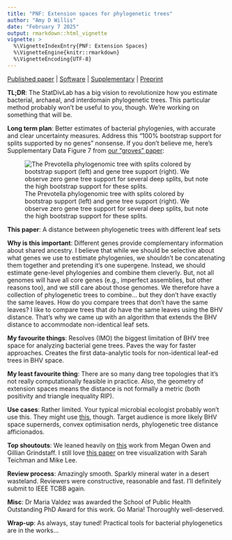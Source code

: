 ```yaml
---
title: "PNF: Extension spaces for phylogenetic trees"
author: "Amy D Willis"
date: "February 7 2025"
output: rmarkdown::html_vignette
vignette: >
  %\VignetteIndexEntry{PNF: Extension Spaces}
  %\VignetteEngine{knitr::rmarkdown}
  %\VignetteEncoding{UTF-8}
---
```



[Published paper](https://ieeexplore.ieee.org/abstract/document/10832388) | [Software](https://github.com/statdivlab/ExtnSpaces) | [Supplementary](https://github.com/statdivlab/ExtnSpaces_supplementary) | [Preprint](https://arxiv.org/abs/2407.00227)

**TL;DR**: The StatDivLab has a big vision to revolutionize how you estimate bacterial, archaeal, and interdomain phylogenetic trees. This particular method probably won't be useful to you, though. We're working on something that will be.

**Long term plan**: Better estimates of bacterial phylogenies, with accurate and clear uncertainty measures. Address this "100% bootstrap support for splits supported by no genes" nonsense. If you don't believe me, here's  Supplementary Data Figure 7 from [our "groves" paper](https://academic.oup.com/biostatistics/article/25/3/786/7332152):

![The Prevotella phylogenomic tree with splits colored by bootstrap support (left) and gene tree support (right). We observe zero gene tree support for several deep splits, but note the high bootstrap support for these splits.](images/support.png)

**This paper**: A distance between phylogenetic trees with different leaf sets

**Why is this important**: Different genes provide complementary information about shared ancestry. I believe that while we should be selective about what genes we use to estimate phylogenies, we shouldn't be concatenating them together and pretending it's one supergene. Instead, we should estimate gene-level phylogenies and combine them cleverly. But, not all genomes will have all core genes (e.g., imperfect assemblies, but other reasons too), and we still care about those genomes. We therefore have a collection of phylogenetic trees to combine... but they don't have exactly the same leaves. How do you compare trees that don't have the same leaves? I like to compare trees that *do* have the same leaves using the BHV distance. That's why we came up with an algorithm that extends the BHV distance to accommodate non-identical leaf sets. 

**My favourite things**: Resolves (IMO) the biggest limitation of BHV tree space for analyzing bacterial gene trees. Paves the way for faster approaches. Creates the first data-analytic tools for non-identical leaf-ed trees in BHV space. 

**My least favourite thing**: There are so many dang tree topologies that it's not really computationally feasible in practice. Also, the geometry of extension spaces means the distance is not formally a metric (both positivity and triangle inequality RIP). 

**Use cases**: Rather limited. Your typical microbial ecologist probably won't use this. They might use [this](https://academic.oup.com/biostatistics/article/25/3/786/7332152), though. Target audience is more likely BHV space supernerds, convex optimisation nerds, phylogenetic tree distance afficionados. 

**Top shoutouts**: We leaned heavily on [this](https://epubs.siam.org/doi/10.1137/18M1235855) work from Megan Owen and Gillian Grindstaff. I still love [this paper](https://academic.oup.com/biostatistics/article/25/3/786/7332152) on tree visualization with Sarah Teichman and Mike Lee. 

**Review process**: Amazingly smooth. Sparkly mineral water in a desert wasteland. Reviewers were constructive, reasonable and fast. I'll definitely submit to IEEE TCBB again. 

**Misc**: Dr Maria Valdez was awarded the School of Public Health Outstanding PhD Award for this work. Go Maria! Thoroughly well-deserved.

**Wrap-up**: As always, stay tuned! Practical tools for bacterial phylogenetics are in the works... 
